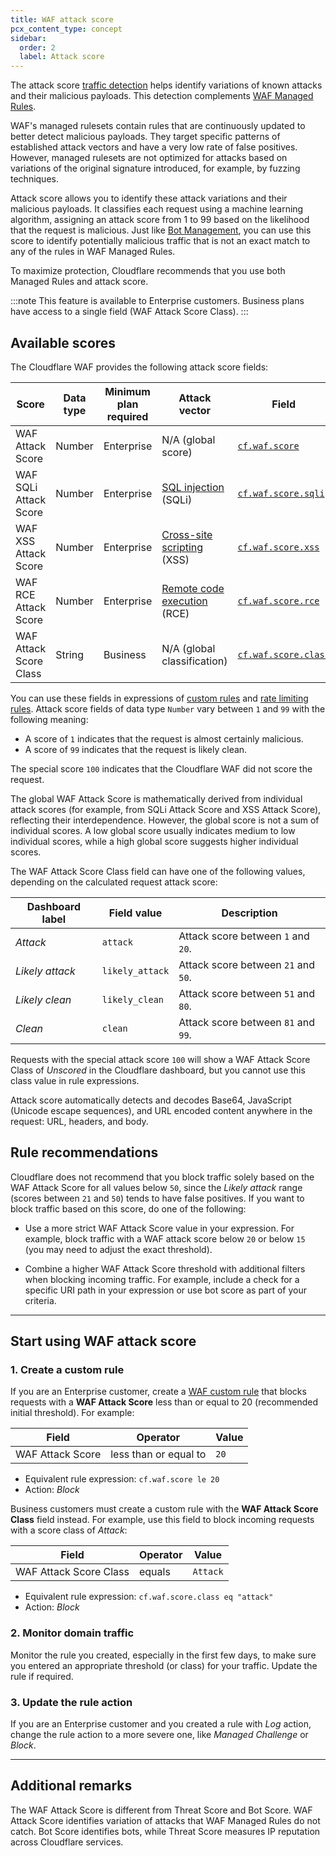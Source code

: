 ```yaml
---
title: WAF attack score
pcx_content_type: concept
sidebar:
  order: 2
  label: Attack score
---
```



The attack score [traffic detection](/waf/concepts/#detection-versus-mitigation) helps identify variations of known attacks and their malicious payloads. This detection complements [WAF Managed Rules](/waf/managed-rules/).

WAF's managed rulesets contain rules that are continuously updated to better detect malicious payloads. They target specific patterns of established attack vectors and have a very low rate of false positives. However, managed rulesets are not optimized for attacks based on variations of the original signature introduced, for example, by fuzzing techniques.

Attack score allows you to identify these attack variations and their malicious payloads. It classifies each request using a machine learning algorithm, assigning an attack score from 1 to 99 based on the likelihood that the request is malicious. Just like [Bot Management](/bots/plans/bm-subscription/), you can use this score to identify potentially malicious traffic that is not an exact match to any of the rules in WAF Managed Rules.

To maximize protection, Cloudflare recommends that you use both Managed Rules and attack score.

:::note
This feature is available to Enterprise customers. Business plans have access to a single field (WAF Attack Score Class).
:::

## Available scores

The Cloudflare WAF provides the following attack score fields:

| Score                  | Data type | Minimum plan required | Attack vector                    | Field                                                                                       |
| ---------------------- | --------- | --------------------- | -------------------------------- | ------------------------------------------------------------------------------------------- |
| WAF Attack Score       | Number    | Enterprise            | N/A (global score)               | [`cf.waf.score`](/ruleset-engine/rules-language/fields/reference/cf.waf.score/)             |
| WAF SQLi Attack Score  | Number    | Enterprise            | [SQL injection][1] (SQLi)        | [`cf.waf.score.sqli`](/ruleset-engine/rules-language/fields/reference/cf.waf.score.sqli/)   |
| WAF XSS Attack Score   | Number    | Enterprise            | [Cross-site scripting][2] (XSS)  | [`cf.waf.score.xss`](/ruleset-engine/rules-language/fields/reference/cf.waf.score.xss/)     |
| WAF RCE Attack Score   | Number    | Enterprise            | [Remote code execution][3] (RCE) | [`cf.waf.score.rce`](/ruleset-engine/rules-language/fields/reference/cf.waf.score.rce/)     |
| WAF Attack Score Class | String    | Business              | N/A (global classification)      | [`cf.waf.score.class`](/ruleset-engine/rules-language/fields/reference/cf.waf.score.class/) |

[1]: https://www.cloudflare.com/learning/security/threats/sql-injection/
[2]: https://www.cloudflare.com/learning/security/threats/cross-site-scripting/
[3]: https://www.cloudflare.com/learning/security/what-is-remote-code-execution/

You can use these fields in expressions of [custom rules](/waf/custom-rules/) and [rate limiting rules](/waf/rate-limiting-rules/). Attack score fields of data type `Number` vary between `1` and `99` with the following meaning:

- A score of `1` indicates that the request is almost certainly malicious.
- A score of `99` indicates that the request is likely clean.

The special score `100` indicates that the Cloudflare WAF did not score the request.

The global WAF Attack Score is mathematically derived from individual attack scores (for example, from SQLi Attack Score and XSS Attack Score), reflecting their interdependence. However, the global score is not a sum of individual scores. A low global score usually indicates medium to low individual scores, while a high global score suggests higher individual scores.

The WAF Attack Score Class field can have one of the following values, depending on the calculated request attack score:

| Dashboard label | Field value     | Description                         |
| --------------- | --------------- | ----------------------------------- |
| _Attack_        | `attack`        | Attack score between `1` and `20`.  |
| _Likely attack_ | `likely_attack` | Attack score between `21` and `50`. |
| _Likely clean_  | `likely_clean`  | Attack score between `51` and `80`. |
| _Clean_         | `clean`         | Attack score between `81` and `99`. |

Requests with the special attack score `100` will show a WAF Attack Score Class of _Unscored_ in the Cloudflare dashboard, but you cannot use this class value in rule expressions.

Attack score automatically detects and decodes Base64, JavaScript (Unicode escape sequences), and URL encoded content anywhere in the request: URL, headers, and body.

## Rule recommendations

Cloudflare does not recommend that you block traffic solely based on the WAF Attack Score for all values below `50`, since the _Likely attack_ range (scores between `21` and `50`) tends to have false positives. If you want to block traffic based on this score, do one of the following:

- Use a more strict WAF Attack Score value in your expression. For example, block traffic with a WAF attack score below `20` or below `15` (you may need to adjust the exact threshold).

- Combine a higher WAF Attack Score threshold with additional filters when blocking incoming traffic. For example, include a check for a specific URI path in your expression or use bot score as part of your criteria.

---

## Start using WAF attack score

### 1. Create a custom rule

If you are an Enterprise customer, create a [WAF custom rule](/waf/custom-rules/create-dashboard/) that blocks requests with a **WAF Attack Score** less than or equal to 20 (recommended initial threshold). For example:

| Field            | Operator              | Value |
| ---------------- | --------------------- | ----- |
| WAF Attack Score | less than or equal to | `20`  |

- Equivalent rule expression: `cf.waf.score le 20`
- Action: _Block_

Business customers must create a custom rule with the **WAF Attack Score Class** field instead. For example, use this field to block incoming requests with a score class of _Attack_:

| Field                  | Operator | Value    |
| ---------------------- | -------- | -------- |
| WAF Attack Score Class | equals   | `Attack` |

- Equivalent rule expression: `cf.waf.score.class eq "attack"`
- Action: _Block_

### 2. Monitor domain traffic

Monitor the rule you created, especially in the first few days, to make sure you entered an appropriate threshold (or class) for your traffic. Update the rule if required.

### 3. Update the rule action

If you are an Enterprise customer and you created a rule with _Log_ action, change the rule action to a more severe one, like _Managed Challenge_ or _Block_.

---

## Additional remarks

The WAF Attack Score is different from <GlossaryTooltip term="threat score">Threat Score</GlossaryTooltip> and Bot Score. WAF Attack Score identifies variation of attacks that WAF Managed Rules do not catch. Bot Score identifies bots, while Threat Score measures IP reputation across Cloudflare services.
